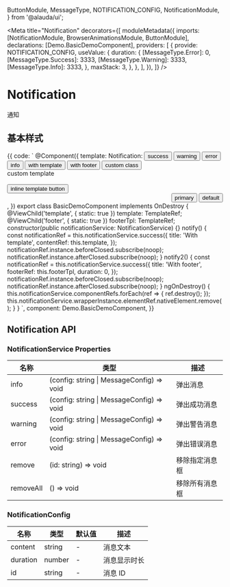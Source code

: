 

  ButtonModule,
  MessageType,
  NOTIFICATION_CONFIG,
  NotificationModule,
} from '@alauda/ui';

<Meta
  title="Notification"
  decorators={[
    moduleMetadata({
      imports: [NotificationModule, BrowserAnimationsModule, ButtonModule],
      declarations: [Demo.BasicDemoComponent],
      providers: [
        {
          provide: NOTIFICATION_CONFIG,
          useValue: {
            duration: {
              [MessageType.Error]: 0,
              [MessageType.Success]: 3333,
              [MessageType.Warning]: 3333,
              [MessageType.Info]: 3333,
            },
            maxStack: 3,
          },
        },
      ],
    }),
  ]}
/>

# Notification

通知

## 基本样式

<Canvas>
  <Story name="Basic" height="500px">
    {{
      code: `
        @Component({
          template: 
            <span>Notification:</span>
            <button aui-button (click)="notificationService.success('success')">
              success
            </button>
            <button aui-button (click)="notificationService.warning('warning')">
              warning
            </button>
            <button
              aui-button
              (click)="
                notificationService.error({
                  content: 'error content',
                  title: 'error title'
                })
              "
            >
              error
            </button>
            <button
              aui-button
              (click)="
                notificationService.info({ content: 'info', duration: 0, id: 'test01' })
              "
            >
              info
            </button>
            <button aui-button (click)="notify()">with template</button>
            <button aui-button (click)="notify2()">with footer</button>
            <button
              aui-button
              (click)="
                notificationService.success({
                  duration: 0,
                  title: 'Custom Class',
                  customClass: 'custom-class'
                })
              "
            >
              custom class
            </button>
            <ng-template #template>
              <div>custom template</div>
              <br />
              <button aui-button="primary">inline template button</button>
            </ng-template>
            <ng-template #footer>
              <div style="text-align: right">
                <button aui-button="primary" size="small">primary</button>
                <button aui-button size="small">default</button>
              </div>
            </ng-template>
          ,
        })
        export class BasicDemoComponent implements OnDestroy {
          @ViewChild('template', { static: true })
          template: TemplateRef<any>;
          @ViewChild('footer', { static: true })
          footerTpl: TemplateRef<any>;
          constructor(public notificationService: NotificationService) {}
          notify() {
            const notificationRef = this.notificationService.success({
              title: 'With template',
              contentRef: this.template,
            });
            notificationRef.instance.beforeClosed.subscribe(noop);
            notificationRef.instance.afterClosed.subscribe(noop);
          }
          notify2() {
            const notificationRef = this.notificationService.success({
              title: 'With footer',
              footerRef: this.footerTpl,
              duration: 0,
            });
            notificationRef.instance.beforeClosed.subscribe(noop);
            notificationRef.instance.afterClosed.subscribe(noop);
          }
          ngOnDestroy() {
            this.notificationService.componentRefs.forEach(ref => {
              ref.destroy();
            });
            this.notificationService.wrapperInstance.elementRef.nativeElement.remove();
          }
        }
      `,
      component: Demo.BasicDemoComponent,
    }}
  </Story>
</Canvas>

## Notification API

### NotificationService Properties

| 名称      | 类型                                      | 描述           |
| --------- | ----------------------------------------- | -------------- |
| info      | (config: string \| MessageConfig) => void | 弹出消息       |
| success   | (config: string \| MessageConfig) => void | 弹出成功消息   |
| warning   | (config: string \| MessageConfig) => void | 弹出警告消息   |
| error     | (config: string \| MessageConfig) => void | 弹出错误消息   |
| remove    | (id: string) => void                      | 移除指定消息框 |
| removeAll | () => void                                | 移除所有消息框 |

### NotificationConfig

| 名称     | 类型   | 默认值 | 描述         |
| -------- | ------ | ------ | ------------ |
| content  | string | -      | 消息文本     |
| duration | number | -      | 消息显示时长 |
| id       | string | -      | 消息 ID      |

